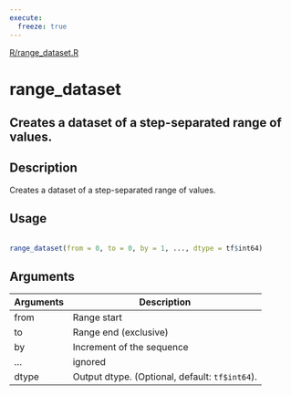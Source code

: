 ```yaml
---
execute:
  freeze: true
---
```


[R/range_dataset.R](https://github.com/rstudio/tfdatasets//blob/main/R/range_dataset.R#L15) 

# range_dataset

## Creates a dataset of a step-separated range of values.

## Description
 Creates a dataset of a step-separated range of values. 


## Usage
```r
 
range_dataset(from = 0, to = 0, by = 1, ..., dtype = tf$int64) 
```

## Arguments
|Arguments|Description|
|---|---|
| from | Range start |
| to | Range end (exclusive) |
| by | Increment of the sequence |
| ... | ignored |
| dtype | Output dtype. (Optional, default: `tf$int64`). |







